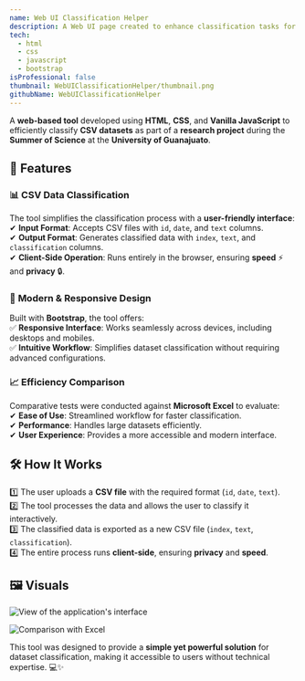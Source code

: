 ```yaml
---
name: Web UI Classification Helper
description: A Web UI page created to enhance classification tasks for a research project at the University of Guanajuato.
tech: 
  - html
  - css
  - javascript
  - bootstrap
isProfessional: false
thumbnail: WebUIClassificationHelper/thumbnail.png
githubName: WebUIClassificationHelper
---
```

A **web-based tool** developed using **HTML**, **CSS**, and **Vanilla JavaScript** to efficiently classify **CSV datasets** as part of a **research project** during the **Summer of Science** at the **University of Guanajuato**.  

## 🚀 Features  

### 📊 **CSV Data Classification**  
The tool simplifies the classification process with a **user-friendly interface**:  
✔ **Input Format**: Accepts CSV files with `id`, `date`, and `text` columns.  
✔ **Output Format**: Generates classified data with `index`, `text`, and `classification` columns.  
✔ **Client-Side Operation**: Runs entirely in the browser, ensuring **speed** ⚡ and **privacy** 🔒.  

### 🎨 **Modern & Responsive Design**  
Built with **Bootstrap**, the tool offers:  
✅ **Responsive Interface**: Works seamlessly across devices, including desktops and mobiles.  
✅ **Intuitive Workflow**: Simplifies dataset classification without requiring advanced configurations.  

### 📈 **Efficiency Comparison**  
Comparative tests were conducted against **Microsoft Excel** to evaluate:  
✔ **Ease of Use**: Streamlined workflow for faster classification.  
✔ **Performance**: Handles large datasets efficiently.  
✔ **User Experience**: Provides a more accessible and modern interface.  

## 🛠️ How It Works  

1️⃣ The user uploads a **CSV file** with the required format (`id`, `date`, `text`).  
2️⃣ The tool processes the data and allows the user to classify it interactively.  
3️⃣ The classified data is exported as a new CSV file (`index`, `text`, `classification`).  
4️⃣ The entire process runs **client-side**, ensuring **privacy** and **speed**.  

## 🖼️ Visuals  

![View of the application's interface](../../assets/ProjectsImages/WebUIClassificationHelper/thumbnail.png)  

![Comparison with Excel](../../assets/ProjectsImages/WebUIClassificationHelper/graph.png)  

This tool was designed to provide a **simple yet powerful solution** for dataset classification, making it accessible to users without technical expertise. 💻✨
